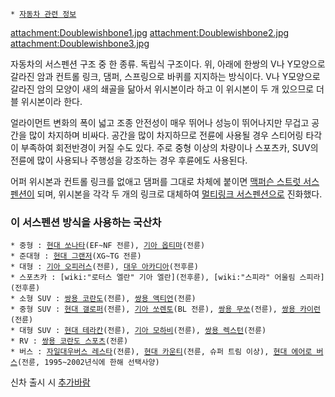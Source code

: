  * [[자동차 관련 정보]]

attachment:Doublewishbone1.jpg
attachment:Doublewishbone2.jpg
attachment:Doublewishbone3.jpg

자동차의 서스펜션 구조 중 한 종류. 독립식 구조이다. 위, 아래에 한쌍의 V나 Y모양으로 갈라진 암과 컨트롤 링크, 댐퍼, 스프링으로 바퀴를 지지하는 방식이다. V나 Y모양으로 갈라진 암의 모양이 새의 쇄골을 닮아서 위시본이라 하고 이 위시본이 두 개 있으므로 더블 위시본이라 한다.

얼라이먼트 변화의 폭이 넓고 조종 안전성이 매우 뛰어나 성능이 뛰어나지만 무겁고 공간을 많이 차지하며 비싸다. 공간을 많이 차지하므로 전륜에 사용될 경우 스티어링 타각이 부족하여 회전반경이 커질 수도 있다. 주로 중형 이상의 차량이나 스포츠카, SUV의 전륜에 많이 사용되나 주행성을 강조하는 경우 후륜에도 사용된다.

어퍼 위시본과 컨트롤 링크를 없애고 댐퍼를 그대로 차체에 붙이면 [[맥퍼슨 스트럿 서스펜션]]이 되며, 위시본을 각각 두 개의 링크로 대체하여 [[멀티링크 서스펜션]]으로 진화했다.

=== 이 서스펜션 방식을 사용하는 국산차 ===
 * 중형 : [[현대 쏘나타]](EF~NF 전륜), [[기아 옵티마]](전륜)
 * 준대형 : [[현대 그랜저]](XG~TG 전륜)
 * 대형 : [[기아 오피러스]](전륜), [[대우 아카디아]](전후륜)
 * 스포츠카 : [wiki:"로터스 엘란" 기아 엘란](전후륜), [wiki:"스피라" 어울림 스피라](전후륜)
 * 소형 SUV : [[쌍용 코란도]](전륜), [[쌍용 액티언]](전륜)
 * 중형 SUV : [[현대 갤로퍼]](전륜), [[기아 쏘렌토]](BL 전륜), [[쌍용 무쏘]](전륜), [[쌍용 카이런]](전륜)
 * 대형 SUV : [[현대 테라칸]](전륜), [[기아 모하비]](전륜), [[쌍용 렉스턴]](전륜)
 * RV : [[쌍용 코란도 스포츠]](전륜)
 * 버스 : [[자일대우버스 레스타]](전륜), [[현대 카운티]](전륜, 슈퍼 트림 이상), [[현대 에어로 버스]](전륜, 1995~2002년식에 한해 선택사양)

신차 출시 시 [[추가바람]]
